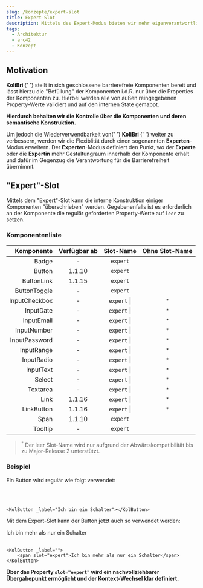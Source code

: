 ```yaml
---
slug: /konzepte/expert-slot
title: Expert-Slot
description: Mittels des Expert-Modus bieten wir mehr eigenverantwortliche Freiheiten an.
tags:
  - Architektur
  - arc42
  - Konzept
---
```



## Motivation

<p>
	<strong>
		<kol-abbr _tooltip-align="right" _title="Komponenten-Bibliothek für die Barrierefreiheit">
			KoliBri
		</kol-abbr>
	</strong>{' '}
	stellt in sich geschlossene barrierefreie Komponenten bereit und lässt hierzu die "Befüllung" der Komponenten i.d.R. nur über die Properties der Komponenten
	zu. Hierbei werden alle von außen reingegebenen Property-Werte validiert und auf den internen State gemappt.
</p>
<p>
	<kol-indented-text>
		<strong>Hierdurch behalten wir die Kontrolle über die Komponenten und deren semantische Konstruktion.</strong>
	</kol-indented-text>
</p>
<p>
	Um jedoch die Wiederverwendbarkeit von{' '}
	<strong>
		<kol-abbr _tooltip-align="right" _title="Komponenten-Bibliothek für die Barrierefreiheit">
			KoliBri
		</kol-abbr>
	</strong>{' '}
	weiter zu verbessern, werden wir die Flexiblität durch einen sogenannten <strong>Experten</strong>-Modus erweitern. Der <strong>Experten</strong>-Modus
	definiert den Punkt, wo der <strong>Experte</strong> oder die <strong>Expertin</strong> mehr Gestaltungraum innerhalb der Komponente erhält und dafür im
	Gegenzug die Verantwortung für die Barrierefreiheit übernimmt.
</p>

## "Expert"-Slot

<p>
	Mittels dem "Expert"-Slot kann die interne Konstruktion einiger Komponenten "überschrieben" werden. Gegebenenfalls ist es erforderlich an der Komponente die
	regulär geforderten Property-Werte auf <code>leer</code> zu setzen.
</p>

### Komponentenliste

|    Komponente | Verfügbar ab |              Slot-Name               | Ohne Slot-Name |
| ------------: | :----------: | :----------------------------------: | :------------: |
|         Badge |      -       |         <code>expert</code>          |
|        Button |    1.1.10    |         <code>expert</code>          |
|    ButtonLink |    1.1.15    |         <code>expert</code>          |
|  ButtonToggle |      -       |         <code>expert</code>          |
| InputCheckbox |      -       | <code>expert</code> \| <code></code> | <sup>\*</sup>  |
|     InputDate |      -       | <code>expert</code> \| <code></code> | <sup>\*</sup>  |
|    InputEmail |      -       | <code>expert</code> \| <code></code> | <sup>\*</sup>  |
|   InputNumber |      -       | <code>expert</code> \| <code></code> | <sup>\*</sup>  |
| InputPassword |      -       | <code>expert</code> \| <code></code> | <sup>\*</sup>  |
|    InputRange |      -       | <code>expert</code> \| <code></code> | <sup>\*</sup>  |
|    InputRadio |      -       | <code>expert</code> \| <code></code> | <sup>\*</sup>  |
|     InputText |      -       | <code>expert</code> \| <code></code> | <sup>\*</sup>  |
|        Select |      -       | <code>expert</code> \| <code></code> | <sup>\*</sup>  |
|      Textarea |      -       | <code>expert</code> \| <code></code> | <sup>\*</sup>  |
|          Link |    1.1.16    | <code>expert</code> \| <code></code> | <sup>\*</sup>  |
|    LinkButton |    1.1.16    | <code>expert</code> \| <code></code> | <sup>\*</sup>  |
|          Span |    1.1.10    |         <code>expert</code>          |
|       Tooltip |      -       |         <code>expert</code>          |

> <sup>*</sup> Der leer Slot-Name wird nur aufgrund der Abwärtskompatibilität bis zu Major-Release 2 unterstützt.

### Beispiel

<p>Ein Button wird regulär wie folgt verwendet:</p>

<KolButton _label="Ich bin ein Schalter"></KolButton>
<br />
<br />

```tsx
<KolButton _label="Ich bin ein Schalter"></KolButton>
```

<p>Mit dem Expert-Slot kann der Button jetzt auch so verwendet werden:</p>

<KolButton _label="">
	<span slot="expert">Ich bin mehr als nur ein Schalter</span>
</KolButton>
<br />
<br />

```tsx
<KolButton _label="">
	<span slot="expert">Ich bin mehr als nur ein Schalter</span>
</KolButton>
```

<p>
	<kol-alert _type="info">
		<strong>
			Über das Property <code>slot="expert"</code> wird ein nachvollziehbarer Übergabepunkt ermöglicht und der Kontext-Wechsel klar definiert.
		</strong>
	</kol-alert>
</p>

